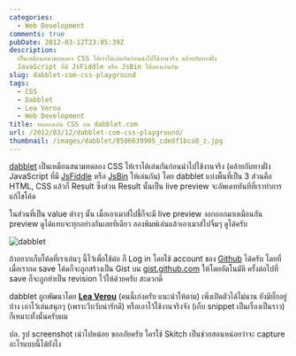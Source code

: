 ```yaml
---
categories:
  - Web Development
comments: true
pubDate: 2012-03-12T23:05:39Z
description:
  เป็นเหมือนสนามทดลอง CSS ให้เราได้เล่นกันก่อนนำไปใช้งานจริง คล้ายกับทางฝั่ง
  JavaScript ที่มี JsFiddle หรือ JsBin ให้ลองเล่นกัน
slug: dabblet-com-css-playground
tags:
  - CSS
  - Dabblet
  - Lea Verou
  - Web Development
title: ทดลองเล่น CSS บน dabblet.com
url: /2012/03/12/dabblet-com-css-playground/
thumbnail: /images/dabblet/8506639905_cde8f1bca8_z.jpg
---
```


[dabblet](https://dabblet.com) เป็นเหมือนสนามทดลอง CSS ให้เราได้เล่นกันก่อนนำไปใช้งานจริง (คล้ายกับทางฝั่ง JavaScript ที่มี [JsFiddle](https://jsfiddle.net) หรือ [JsBin](https://jsbin.com) ให้เล่นกัน) โดย dabblet แบ่งพื้นที่เป็น 3 ส่วนคือ HTML, CSS แล้วก็ Result ซึ่งส่วน Result นั้นเป็น live preview จะอัพเดททันทีที่เราทำการแก้ไขโค้ด

ในส่วนที่เป็น value ต่างๆ นั้น เมื่อเอาเมาส์ไปชี้ก็จะมี live preview งอกออกมาเหมือนกัน preview ดูได้แทบจะทุกอย่างกันเลยทีเดียว ลองพิมพ์เล่นแล้วเอาเมาส์ไปจิ้มๆ ดูได้ครับ

![dabblet](/images/dabblet/8506639905_cde8f1bca8_z.jpg)

ถ้าอยากเก็บโค้ดที่เราเล่นๆ นี้ไว้เพื่อใช้ต่อ ก็ Log in โดยใช้ account ของ [Github](https://github.com) ได้ครับ โดยที่เมื่อเรากด save โค้ดก็จะถูกสร้างเป็น Gist บน [gist.github.com](https://gist.github.com) ให้โดยอัตโนมัติ ครั้งต่อไปที่ save ก็จะถูกทำเป็น revision ไว้ให้ด้วยครับ สะดวกดี

dabblet ถูกพัฒนาโดย **[Lea Verou](https://lea.verou.me/)** (คนนี้เก่งครับ แนะนำให้ตาม) เพิ่งเปิดตัวได้ไม่นาน ยังมีบั๊กอยู่บ้าง เอาไว้เล่นสนุกๆ (เพราะวึบวับน่ารักดี) หรือเอาไว้ใช้งานจริงจัง (เก็บ snippet เป็นเรื่องเป็นราว) ก็เหมาะทั้งนั้นครับผม

ปล. รูป screenshot เน่าไปหน่อย ขออภัยครับ ใครใช้ Skitch เป็นช่วยสอนหน่อยว่าจะ capture อะไรแบบนี้ได้ยังไง
